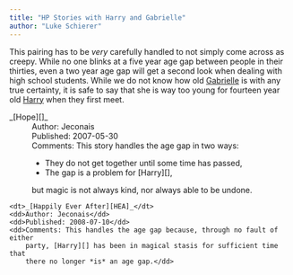 ```yaml
---
title: "HP Stories with Harry and Gabrielle"
author: "Luke Schierer"
---
```


This pairing has to be *very* carefully handled to not simply come across as
creepy.  While no one blinks at a five year age gap between people in their
thirties, even a two year age gap will get a second look when dealing with high
school students.  While we do not know how old [Gabrielle][] is with any true
certainty, it is safe to say that she is way too young for fourteen year old
[Harry][] when they first meet.

[Harry]: </harrypedia/people/potter/harry_james>

[Gabrielle]: </harrypedia/people/delacour/gabrielle>

<dl>
    <dt>_[Hope][]_</dt>
    <dd>Author: Jeconais</dd>
    <dd>Published: 2007-05-30</dd>
    <dd>Comments: This story handles the age gap in two ways:<ul>
            <li>They do not get together until some time has passed,</li>
            <li>The gap is a problem for [Harry][],</li></ul> but magic is
        not always kind, nor always able to be undone.</dd>

    <dt>_[Happily Ever After][HEA]_</dt>
    <dd>Author: Jeconais</dd>
    <dd>Published: 2008-07-10</dd>
    <dd>Comments: This handles the age gap because, through no fault of either
        party, [Harry][] has been in magical stasis for sufficient time that
        there no longer *is* an age gap.</dd>
</dl>

[Hope]: <https://web.archive.org/web/20170308183611/http://jeconais.fanficauthors.net/Hope/index/>

[HEA]: <https://web.archive.org/web/20210620143920/https://jeconais.fanficauthors.net/Happily_Ever_After/index/>


